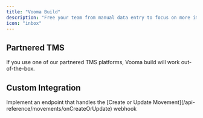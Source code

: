 ```yaml
---
title: "Vooma Build"
description: "Free your team from manual data entry to focus on more important things"
icon: "inbox"
---
```



## Partnered TMS

If you use one of our partnered TMS platforms, Vooma build will work out-of-the-box.

## Custom Integration

<AccordionGroup>
  <Accordion title="Set up bidirectional Customer sync">
    <CustomerSync />
  </Accordion>
  <Accordion title="Set up bidirectional Location sync">
    <LocationSync />
  </Accordion>
  <Accordion title="Receive webhooks on Movement creation or update">
    Implement an endpoint that handles the [Create or Update
    Movement](/api-reference/movements/onCreateOrUpdate) webhook
  </Accordion>
</AccordionGroup>
